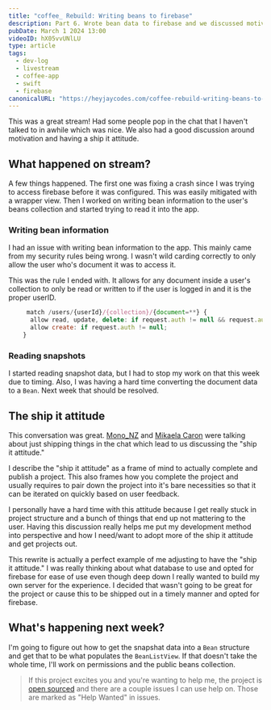 ```yaml
---
title: "coffee_ Rebuild: Writing beans to firebase"
description: Part 6. Wrote bean data to firebase and we discussed motivation around site projects.
pubDate: March 1 2024 13:00
videoID: hX05vvUNlLU
type: article
tags:
  - dev-log
  - livestream
  - coffee-app
  - swift
  - firebase
canonicalURL: "https://heyjaycodes.com/coffee-rebuild-writing-beans-to-firebase"
---
```


<YouTube id={frontmatter.videoID}/>

This was a great stream! Had some people pop in the chat that I haven't talked to in awhile which was nice. We also had a good discussion around motivation and having a ship it attitude.

## What happened on stream?

A few things happened. The first one was fixing a crash since I was trying to access firebase before it was configured. This was easily mitigated with a wrapper view. Then I worked on writing bean information to the user's beans collection and started trying to read it into the app.

### Writing bean information

I had an issue with writing bean information to the app. This mainly came from my security rules being wrong. I wasn't wild carding correctly to only allow the user who's document it was to access it.

This was the rule I ended with. It allows for any document inside a user's collection to only be read or written to if the user is logged in and it is the proper userID.

```js
     match /users/{userId}/{collection}/{document=**} {
      allow read, update, delete: if request.auth != null && request.auth.uid == userId;
      allow create: if request.auth != null;
    }
```

### Reading snapshots

I started reading snapshot data, but I had to stop my work on that this week due to timing. Also, I was having a hard time converting the document data to a `Bean`. Next week that should be resolved.

## The ship it attitude

This conversation was great. [Mono_NZ](https://www.twitch.tv/mono_nz) and [Mikaela Caron](https://mikaelacaron.com) were talking about just shipping things in the chat which lead to us discussing the "ship it attitude."

I describe the "ship it attitude" as a frame of mind to actually complete and publish a project. This also frames how you complete the project and usually requires to pair down the project into it's bare necessities so that it can be iterated on quickly based on user feedback.

I personally have a hard time with this attitude because I get really stuck in project structure and a bunch of things that end up not mattering to the user. Having this discussion really helps me put my development method into perspective and how I need/want to adopt more of the ship it attitude and get projects out.

This rewrite is actually a perfect example of me adjusting to have the "ship it attitude." I was really thinking about what database to use and opted for firebase for ease of use even though deep down I really wanted to build my own server for the experience. I decided that wasn't going to be great for the project or cause this to be shipped out in a timely manner and opted for firebase.

## What's happening next week?

I'm going to figure out how to get the snapshat data into a `Bean` structure and get that to be what populates the `BeanListView`. If that doesn't take the whole time, I'll work on permissions and the public beans collection.

> If this project excites you and you're wanting to help me, the project is [open sourced](https://heyjay.url.lol/coffeetrackergh) and there are a couple issues I can use help on. Those are marked as "Help Wanted" in issues.